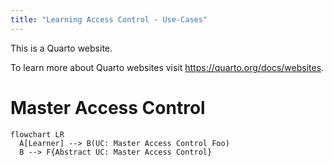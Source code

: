```yaml
---
title: "Learning Access Control - Use-Cases"
---
```


This is a Quarto website.

To learn more about Quarto websites visit <https://quarto.org/docs/websites>.

# Master Access Control

```mermaid
flowchart LR
  A[Learner] --> B(UC: Master Access Control Foo)
  B --> F{Abstract UC: Master Access Control}
```
